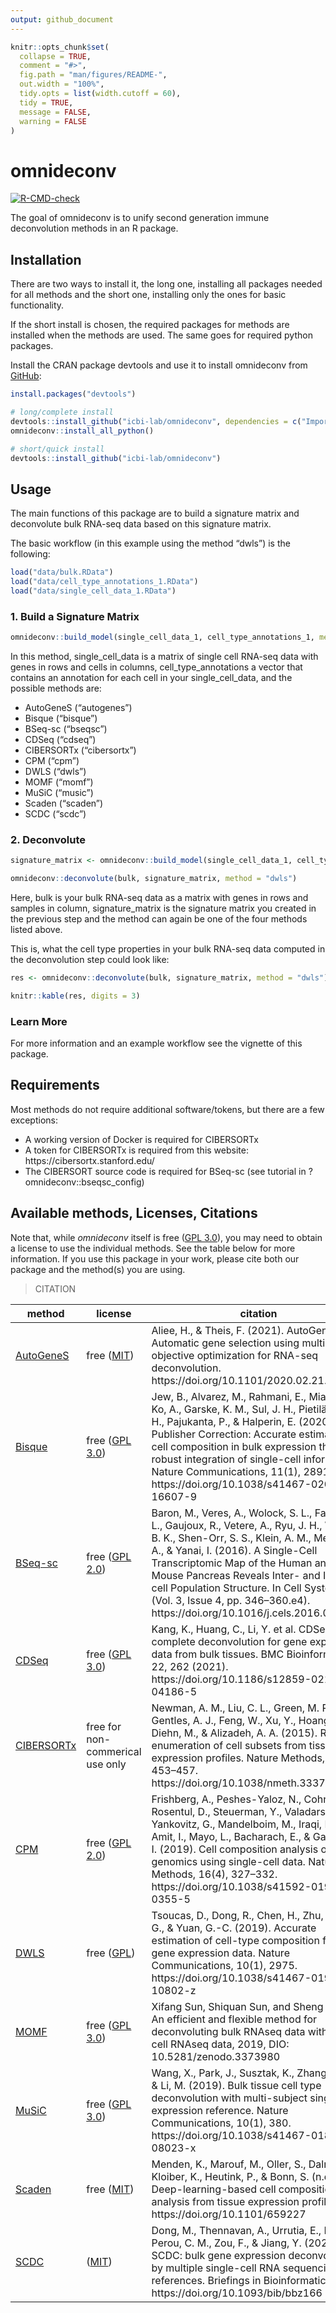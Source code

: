 ```yaml
---
output: github_document
---
```


<!-- README.md is generated from README.Rmd. Please edit that file -->

```r
knitr::opts_chunk$set(
  collapse = TRUE,
  comment = "#>",
  fig.path = "man/figures/README-",
  out.width = "100%",
  tidy.opts = list(width.cutoff = 60),
  tidy = TRUE,
  message = FALSE,
  warning = FALSE
)
```

# omnideconv

<!-- badges: start -->
[![R-CMD-check](https://github.com/icbi-lab/omnideconv/workflows/R-CMD-check/badge.svg)](https://github.com/icbi-lab/omnideconv/actions)
<!-- badges: end -->

The goal of omnideconv is to unify second generation immune deconvolution methods in an R package. 

## Installation

There are two ways to install it, the long one, installing all packages needed for all methods and
the short one, installing only the ones for basic functionality.

If the short install is chosen, the required packages for methods are installed when the methods
are used. The same goes for required python packages.

Install the CRAN package devtools and use it to install omnideconv from [GitHub](https://github.com/):

``` r
install.packages("devtools")

# long/complete install
devtools::install_github("icbi-lab/omnideconv", dependencies = c("Imports", "Suggests"))
omnideconv::install_all_python()

# short/quick install
devtools::install_github("icbi-lab/omnideconv")
```

## Usage

The main functions of this package are to build a signature matrix and deconvolute bulk RNA-seq data based on this signature matrix.

The basic workflow (in this example using the method "dwls") is the following:

```r
load("data/bulk.RData")
load("data/cell_type_annotations_1.RData")
load("data/single_cell_data_1.RData")
```

### 1. Build a Signature Matrix

```r
omnideconv::build_model(single_cell_data_1, cell_type_annotations_1, method = "dwls")
```

In this method, single_cell_data is a matrix of single cell RNA-seq data with genes in rows and cells in columns, cell_type_annotations a vector that contains an annotation for each cell in your single_cell_data, and the possible methods are:

* AutoGeneS ("autogenes")
* Bisque ("bisque")
* BSeq-sc ("bseqsc")
* CDSeq ("cdseq")
* CIBERSORTx ("cibersortx") 
* CPM ("cpm")
* DWLS ("dwls")
* MOMF ("momf")
* MuSiC ("music")
* Scaden ("scaden")
* SCDC ("scdc")

### 2. Deconvolute 

```r
signature_matrix <- omnideconv::build_model(single_cell_data_1, cell_type_annotations_1, "dwls")
```

```r
omnideconv::deconvolute(bulk, signature_matrix, method = "dwls")
```

Here, bulk is your bulk RNA-seq data as a matrix with genes in rows and samples in column, signature_matrix is the signature matrix you created in the previous step and the method can again be one of the four methods listed above. 

This is, what the cell type properties in your bulk RNA-seq data computed in the deconvolution step could look like:

```r
res <- omnideconv::deconvolute(bulk, signature_matrix, method = "dwls")
```
```r
knitr::kable(res, digits = 3)
```

### Learn More

For more information and an example workflow see the vignette of this package. 

## Requirements

Most methods do not require additional software/tokens, but there are a few exceptions:

* A working version of Docker is required for CIBERSORTx
* A token for CIBERSORTx is required from this website: https://cibersortx.stanford.edu/
* The CIBERSORT source code is required for BSeq-sc (see tutorial in ?omnideconv::bseqsc_config)

## Available methods, Licenses, Citations
Note that, while *omnideconv* itself is free ([GPL 3.0](https://github.com/icbi-lab/omnideconv/blob/main/LICENSE)), you may need to obtain a license to use the individual methods. See the table below for more information. If you use this package in your work, please cite both our package and the method(s) you are using.

> CITATION



| method | license | citation |
|--------|---------|----------|
| [AutoGeneS](https://github.com/theislab/AutoGeneS/) | free ([MIT](https://github.com/theislab/AutoGeneS/blob/master/LICENSE)) | Aliee, H., & Theis, F. (2021). AutoGeneS: Automatic gene selection using multi-objective optimization for RNA-seq deconvolution. https://doi.org/10.1101/2020.02.21.940650 |
| [Bisque](https://github.com/cozygene/bisque) | free ([GPL 3.0](https://github.com/cozygene/bisque/blob/master/DESCRIPTION)) | Jew, B., Alvarez, M., Rahmani, E., Miao, Z., Ko, A., Garske, K. M., Sul, J. H., Pietiläinen, K. H., Pajukanta, P., & Halperin, E. (2020). Publisher Correction: Accurate estimation of cell composition in bulk expression through robust integration of single-cell information. Nature Communications, 11(1), 2891. https://doi.org/10.1038/s41467-020-16607-9 |
| [BSeq-sc](https://github.com/shenorrLab/bseqsc) | free ([GPL 2.0](https://github.com/shenorrLab/bseqsc/blob/master/DESCRIPTION)) | Baron, M., Veres, A., Wolock, S. L., Faust, A. L., Gaujoux, R., Vetere, A., Ryu, J. H., Wagner, B. K., Shen-Orr, S. S., Klein, A. M., Melton, D. A., & Yanai, I. (2016). A Single-Cell Transcriptomic Map of the Human and Mouse Pancreas Reveals Inter- and Intra-cell Population Structure. In Cell Systems (Vol. 3, Issue 4, pp. 346–360.e4). https://doi.org/10.1016/j.cels.2016.08.011 |
| [CDSeq](https://github.com/kkang7/CDSeq_R_Package) | free ([GPL 3.0](https://github.com/kkang7/CDSeq_R_Package/blob/master/DESCRIPTION)) | Kang, K., Huang, C., Li, Y. et al. CDSeqR: fast complete deconvolution for gene expression data from bulk tissues. BMC Bioinformatics 22, 262 (2021). https://doi.org/10.1186/s12859-021-04186-5 |
| [CIBERSORTx](https://cibersortx.stanford.edu/) | free for non-commerical use only | Newman, A. M., Liu, C. L., Green, M. R., Gentles, A. J., Feng, W., Xu, Y., Hoang, C. D., Diehn, M., & Alizadeh, A. A. (2015). Robust enumeration of cell subsets from tissue expression profiles. Nature Methods, 12(5), 453–457. https://doi.org/10.1038/nmeth.3337 |
| [CPM](https://github.com/amitfrish/scBio) | free ([GPL 2.0](https://github.com/amitfrish/scBio/blob/master/DESCRIPTION)) | Frishberg, A., Peshes-Yaloz, N., Cohn, O., Rosentul, D., Steuerman, Y., Valadarsky, L., Yankovitz, G., Mandelboim, M., Iraqi, F. A., Amit, I., Mayo, L., Bacharach, E., & Gat-Viks, I. (2019). Cell composition analysis of bulk genomics using single-cell data. Nature Methods, 16(4), 327–332. https://doi.org/10.1038/s41592-019-0355-5 |
| [DWLS](https://bitbucket.org/yuanlab/dwls/src/master/) | free ([GPL](https://bitbucket.org/yuanlab/dwls/src/master/DESCRIPTION))| Tsoucas, D., Dong, R., Chen, H., Zhu, Q., Guo, G., & Yuan, G.-C. (2019). Accurate estimation of cell-type composition from gene expression data. Nature Communications, 10(1), 2975. https://doi.org/10.1038/s41467-019-10802-z |
| [MOMF](https://github.com/sqsun/MOMF) | free ([GPL 3.0](https://github.com/sqsun/MOMF/blob/master/LICENSE.md)) | Xifang Sun, Shiquan Sun, and Sheng Yang. An efficient and flexible method for deconvoluting bulk RNAseq data with single-cell RNAseq data, 2019, DIO: 10.5281/zenodo.3373980 |
| [MuSiC](https://github.com/xuranw/MuSiC/) | free ([GPL 3.0](https://github.com/xuranw/MuSiC/blob/master/LICENSE)) | Wang, X., Park, J., Susztak, K., Zhang, N. R., & Li, M. (2019). Bulk tissue cell type deconvolution with multi-subject single-cell expression reference. Nature Communications, 10(1), 380. https://doi.org/10.1038/s41467-018-08023-x |
| [Scaden](https://github.com/KevinMenden/scaden) | free ([MIT](https://github.com/KevinMenden/scaden/blob/master/LICENSE)) | Menden, K., Marouf, M., Oller, S., Dalmia, A., Kloiber, K., Heutink, P., & Bonn, S. (n.d.). Deep-learning-based cell composition analysis from tissue expression profiles. https://doi.org/10.1101/659227 |
| [SCDC](https://github.com/meichendong/SCDC) | ([MIT](https://github.com/meichendong/SCDC/blob/master/README.md)) | Dong, M., Thennavan, A., Urrutia, E., Li, Y., Perou, C. M., Zou, F., & Jiang, Y. (2020). SCDC: bulk gene expression deconvolution by multiple single-cell RNA sequencing references. Briefings in Bioinformatics. https://doi.org/10.1093/bib/bbz166 |
